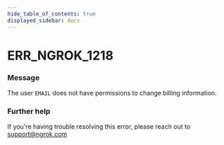 ```yaml
---
hide_table_of_contents: true
displayed_sidebar: docs
---
```



# ERR_NGROK_1218

### Message

The user `EMAIL` does not have permissions to change billing information.

<ErrorDetails error="err_ngrok_1218" />

### Further help

If you're having trouble resolving this error, please reach out to [support@ngrok.com](mailto:support@ngrok.com?subject=Help%20with%20ERR_NGROK_1218)

